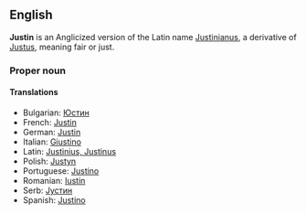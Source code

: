 ==English==
'''Justin''' is an Anglicized version of the Latin name [[Justinianus]], a derivative of [[Justus]], meaning fair or just.
===Proper noun===
====Translations====
*Bulgarian: [[Юстин]]
*French: [[Justin]]
*German: [[Justin]]
*Italian: [[Giustino]]
*Latin: [[Justinius, Justinus]]
*Polish: [[Justyn]]
*Portuguese: [[Justino]]
*Romanian: [[Iustin]]
*Serb: [[Јустин]]
*Spanish: [[Justino]]
